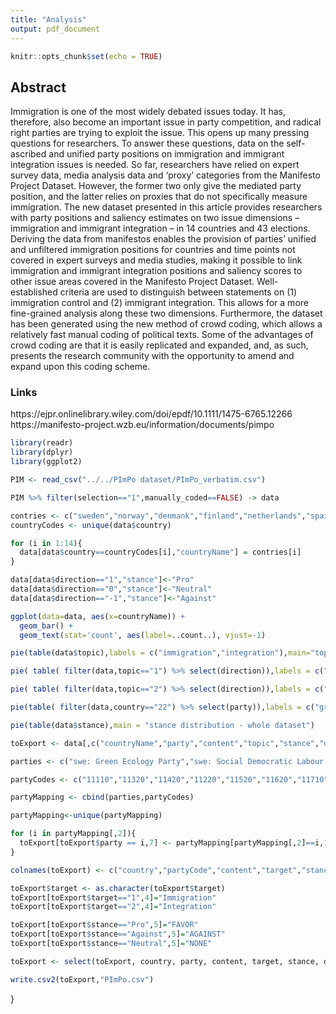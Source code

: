 ```yaml
---
title: "Analysis"
output: pdf_document
---
```


```r
knitr::opts_chunk$set(echo = TRUE)
```

## Abstract

Immigration is one of the most widely debated issues today. It has, therefore, also become an important issue in party competition, and radical right parties are trying to exploit the issue. This opens up many pressing questions for researchers. To answer these questions, data on the self-ascribed and unified party positions on immigration and immigrant integration issues is needed. So far, researchers have relied on expert survey data, media analysis data and ‘proxy’ categories from the Manifesto Project Dataset. However, the former two only give the mediated party position, and the latter relies on proxies that do not specifically measure immigration. The new dataset presented in this article provides researchers with party positions and saliency estimates on two issue dimensions – immigration and immigrant integration – in 14 countries and 43 elections. Deriving the data from manifestos enables the provision of parties’ unified and unfiltered immigration positions for countries and time points not covered in expert surveys and media studies, making it possible to link immigration and immigrant integration positions and saliency scores to other issue areas covered in the Manifesto Project Dataset. Well-established criteria are used to distinguish between statements on (1) immigration control and (2) immigrant integration. This allows for a more fine-grained analysis along these two dimensions. Furthermore, the dataset has been generated using the new method of crowd coding, which allows a relatively fast manual coding of political texts. Some of the advantages of crowd coding are that it is easily replicated and expanded, and, as such, presents the research community with the opportunity to amend and expand upon this coding scheme.

### Links
https://ejpr.onlinelibrary.wiley.com/doi/epdf/10.1111/1475-6765.12266
https://manifesto-project.wzb.eu/information/documents/pimpo

```r
library(readr)
library(dplyr)
library(ggplot2)
```

```r
PIM <- read_csv("../../PImPo dataset/PImPo_verbatim.csv")
```

```r
PIM %>% filter(selection=="1",manually_coded==FALSE) -> data

contries <- c("sweden","norway","denmank","finland","netherlands","spain","germany","austria","switzerland","ireland","usa","canada","australia","new zealand")
countryCodes <- unique(data$country)

for (i in 1:14){
  data[data$country==countryCodes[i],"countryName"] = contries[i]
}

data[data$direction=="1","stance"]<-"Pro"
data[data$direction=="0","stance"]<-"Neutral"
data[data$direction=="-1","stance"]<-"Against"
```

```r
ggplot(data=data, aes(x=countryName)) +
  geom_bar() +
  geom_text(stat='count', aes(label=..count..), vjust=-1)

pie(table(data$topic),labels = c("immigration","integration"),main="topic distribution - whole dataset")

pie( table( filter(data,topic=="1") %>% select(direction)),labels = c("against","neutral","pro"),main = "Stance against immigration - whole dataset")

pie( table( filter(data,topic=="2") %>% select(direction)),labels = c("against","neutral","pro"),main = "Stance against integration - whole dataset")

pie(table( filter(data,country=="22") %>% select(party)),labels = c("green left","socialist party","labour party","d66","VVD","christian democrat appeal","christian union","party of freedom","party of the animals","reformed political party"),main = "dutch parties")

pie(table(data$stance),main = "stance distribution - whole dataset")
```

```r
toExport <- data[,c("countryName","party","content","topic","stance","date")]
```

```r
parties <- c("swe: Green Ecology Party","swe: Social Democratic Labour Party","swe: Liberal People’s Party","swe: Left Communists Party","swe: Christian Democratic Community Party ","swe: Moderate Coalition Party","swe: Sweden Democrats","swe: Centre Party","nor: Socialist Left Party","nor: Norwegian Labour Party","nor: Liberal Party","nor: Christian People’s Party","nor: Conservative Party","nor: Centre Party","nor: Progress Party","dnk: Liberal Alliance","dnk: Red-Green Unity List","dnk: Socialist People’s Party","dnk: Social Democratic Party","dnk: Centre Democrats","dnk: Radical Party","dnk: Liberals","dnk: Christian People’s Party","dnk: Conservative People’s Party","dnk: Danish People’s Party","dnk: Progress Party","fin: Green Union","fin: Left Wing Alliance","fin: Finnish Social Democrats","fin: Christian Democrats in Finland","fin: National Coalition","fin: Finnish Centre","fin: Finnish Rural Party","fin: Swedish People’s Party","nld: Green Left","nld: Socialist Party","nld: Labour Party","nld: Democrats‘66","nld: People’s Party for Freedom and Democracy ","nld: Christian Democratic Appeal","nld: Christian Union","nld: Party of Freedom","nld: Party for the Animals","nld: Reformed Political Party","esp: Future Yes","esp: Amaiur","esp: Commitment-Q","esp: United Left","esp: Spanish Socialist Workers’ Party","esp: Union, Progress and Democracy","esp: Popular Party","esp: Convergence and Union","esp: Forum Asturias","esp: Basque Nationalist Party","esp: Basque Solidarity","esp: Canarian Coalition","esp: Aragonist Council","deu: Alliance‘90/Greens","deu: Party of Democratic Socialism","deu: The Left","deu: Social Democratic Party of Germany","deu: Free Democratic Party","deu: Christian Democratic Union/C.Social Union ","aut: The Greens","aut: The Greens","aut: The Greens","aut: The Greens","aut: Austrian Communist Party","aut: Austrian Social Democratic Party","aut: Austrian Social Democratic Party","aut: Austrian Social Democratic Party","aut: Austrian Social Democratic Party","aut: Austrian Freedom Party","aut: Austrian Freedom Party","aut: Austrian Freedom Party","aut: Austrian Freedom Party","aut: Austrian People’s Party","aut: Austrian People’s Party","aut: Austrian People’s Party","aut: Austrian People’s Party","aut: Alliance for the Future of Austria","aut: Alliance for the Future of Austria","che: Green Party of Switzerland","che: Green Liberal Party","che: Swiss Labour Party","che: Social Democratic Party of Switzerland ","che: Radical Democratic Party","che: Conservative Christian Social Party","che: Protestant People’s Party of Switzerland ","che: Christian Social Party","che: Federal Democratic Union","che: Swiss People’s Party","che: Conservative Democratic Party of Switzer. ","irl: United Left Alliance","irl: Green Party","irl: Socialist Party","irl: Labour Party","irl: Progressive Democrats","irl: Familiy of the Irish","irl: Soldiers of Destiny","irl: Ourselves Alone","usa: Democratic Party","usa: Republican Party","can: Green Party","can: New Democratic Party","can: Liberal Party of Canada","can: Conservative Party of Canada","can: Quebec Bloc","aus: Australian Greens","aus: Australian Labor Party","aus: Palmer United Party","aus: Liberal Party of Australia","aus: Katter's Australian Party","aus: National Country Party","nzl: Green Party of Aotearoa New Zealand","nzl: New Zealand Labour Party","nzl: ACT New Zealand","nzl: United Future New Zealand","nzl: Progressive Party","nzl: New Zealand National Party","nzl: New Zealand First Party","nzl: Maori Party","nzl: Mana Party")

partyCodes <- c("11110","11320","11420","11220","11520","11620","11710","11810","12221","12320","12420","12520","12620","12810","12951","13001","13229","13230","13320","13330","13410","13420","13520","13620","13720","13951","14110","14223","14320","14520","14620","14810","14820","14901","22110","22220","22320","22330","22420","22521","22526","22722","22951","22952","33091","33092","33093","33220","33320","33440","33610","33611","33612","33902","33903","33907","33909","41113","41221","41223","41320","41420","41521","42110","42110","42110","42110","42220","42320","42320","42320","42320","42420","42420","42420","42420","42520","42520","42520","42520","42710","42710","43110","43120","43220","43320","43420","43520","43530","43540","43711","43810","43811","53021","53110","53230","53320","53420","53520","53620","53951","61320","61620","62110","62320","62420","62623","62901","63110","63320","63410","63620","63710","63810","64110","64320","64420","64421","64422","64620","64621","64901","64902")

partyMapping <- cbind(parties,partyCodes)
```

```r
partyMapping<-unique(partyMapping)

for (i in partyMapping[,2]){
  toExport[toExport$party == i,7] <- partyMapping[partyMapping[,2]==i,1]
}

colnames(toExport) <- c("country","partyCode","content","target","stance","date","party")
```

```r
toExport$target <- as.character(toExport$target)
toExport[toExport$target=="1",4]="Immigration"
toExport[toExport$target=="2",4]="Integration"

toExport[toExport$stance=="Pro",5]="FAVOR"
toExport[toExport$stance=="Against",5]="AGAINST"
toExport[toExport$stance=="Neutral",5]="NONE"

toExport <- select(toExport, country, party, content, target, stance, date)
```

```r
write.csv2(toExport,"PImPo.csv")
```

}
